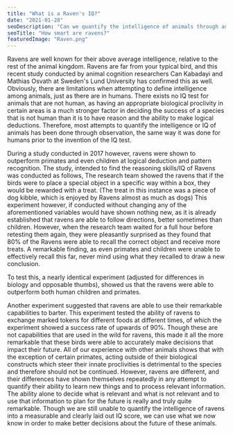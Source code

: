 ```yaml
---
title: "What is a Raven's IQ?"
date: "2021-01-28"
seoDescription: "Can we quantify the intelligence of animals through an IQ test?"
seoTitle: "How smart are ravens?"
featuredImage: "Raven.png"
---
```

Ravens are well known for their above average intelligence, relative to the rest of the animal kingdom. Ravens are far 
from your typical bird, and this recent study conducted by animal cognition researchers Can Kabadayi and Mathias Osvath
at Sweden's Lund University has confirmed this as well. Obviously, there are limitations when attempting to define 
intelligence among animals, just as there are in humans. There exists no IQ test for animals that are not human, 
as having an appropriate biological proclivity in certain areas is a much stronger factor in deciding the success 
of a species that is not human than it is to have reason and the ability to make logical deductions. Therefore, 
most attempts to quantify the intelligence or IQ of animals has been done through observation, 
the same way it was done for humans prior to the invention of the IQ test.


During a study conducted in 2017 however, ravens were shown to outperform primates and
even children at logical deduction and pattern recognition.
The study, intended to find the reasoning skills/IQ of Ravens was conducted as follows,
The research team showed the ravens that if the birds were to place a special object in a
specific way within a box, they would be rewarded with a treat. (The treat in this instance was a
piece of dog kibble, which is enjoyed by Ravens almost as much as dogs)
This experiment however, if conducted without changing any of the aforementioned variables
would have shown nothing new, as it is already established that ravens are able to follow
directions, better sometimes than children.
However, when the research team waited for a full hour before retesting them again, they were
pleasantly surprised as they found that 80% of the Ravens were able to recall the correct object
and receive more treats.
A remarkable finding, as even primates and children were unable to effectively recall this far,
never mind using what they recalled to draw a new conclusion. 


To test this, a nearly identical experiment (adjusted for differences in biology and opposable thumbs), 
showed us that the ravens were able to outperform both human children and primates.


Another experiment suggested that ravens are able to use their remarkable capabilities to
barter. This experiment tested the ability of ravens to exchange marked tokens for different
foods at different times, of which the experiment showed a success rate of upwards of 90%.
Though these are not capabilities that are used in the wild for ravens, this made it all the more
remarkable that these birds were able to accurately make decisions that impact their future.
All of our experience with other animals shows that with the exception of certain primates, acting
outside of their biological constructs which steer their innate proclivities is detrimental to the
species and therefore should not be continued.
However, ravens are different, and their differences have shown themselves repeatedly in any
attempt to quantify their ability to learn new things and to process relevant information. The
ability alone to decide what is relevant and what is not relevant and to use that information to
plan for the future is really and truly quite remarkable.
Though we are still unable to quantify the intelligence of ravens into a measurable and clearly
laid out IQ score, we can use what we now know in order to make better decisions about the future of
these animals.